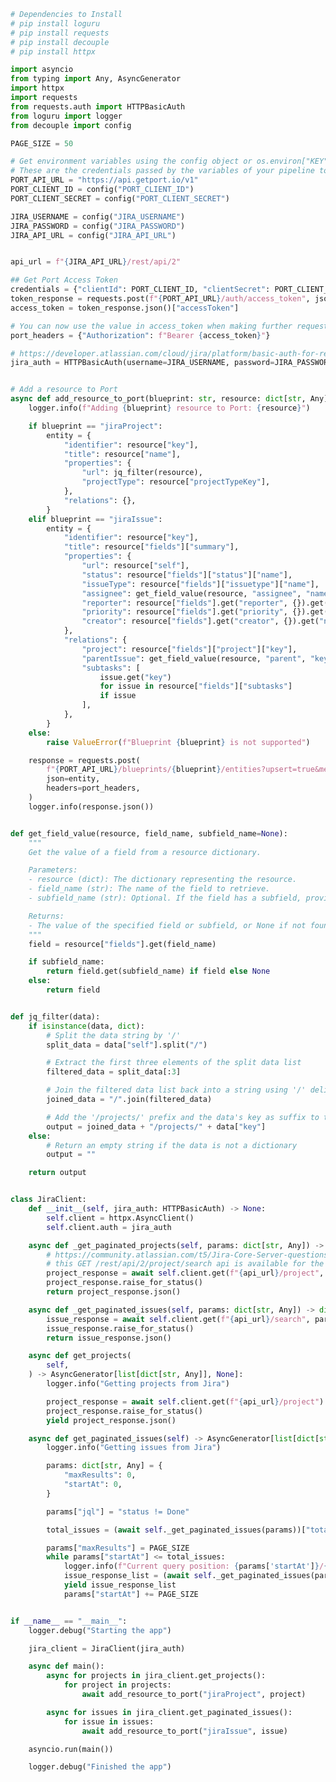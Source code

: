 ```python showLineNumbers
# Dependencies to Install
# pip install loguru
# pip install requests
# pip install decouple
# pip install httpx

import asyncio
from typing import Any, AsyncGenerator
import httpx
import requests
from requests.auth import HTTPBasicAuth
from loguru import logger
from decouple import config

PAGE_SIZE = 50

# Get environment variables using the config object or os.environ["KEY"]
# These are the credentials passed by the variables of your pipeline to your tasks and in to your env
PORT_API_URL = "https://api.getport.io/v1"
PORT_CLIENT_ID = config("PORT_CLIENT_ID")
PORT_CLIENT_SECRET = config("PORT_CLIENT_SECRET")

JIRA_USERNAME = config("JIRA_USERNAME")
JIRA_PASSWORD = config("JIRA_PASSWORD")
JIRA_API_URL = config("JIRA_API_URL")


api_url = f"{JIRA_API_URL}/rest/api/2"

## Get Port Access Token
credentials = {"clientId": PORT_CLIENT_ID, "clientSecret": PORT_CLIENT_SECRET}
token_response = requests.post(f"{PORT_API_URL}/auth/access_token", json=credentials)
access_token = token_response.json()["accessToken"]

# You can now use the value in access_token when making further requests
port_headers = {"Authorization": f"Bearer {access_token}"}

# https://developer.atlassian.com/cloud/jira/platform/basic-auth-for-rest-apis/
jira_auth = HTTPBasicAuth(username=JIRA_USERNAME, password=JIRA_PASSWORD)


# Add a resource to Port
async def add_resource_to_port(blueprint: str, resource: dict[str, Any]) -> None:
    logger.info(f"Adding {blueprint} resource to Port: {resource}")

    if blueprint == "jiraProject":
        entity = {
            "identifier": resource["key"],
            "title": resource["name"],
            "properties": {
                "url": jq_filter(resource),
                "projectType": resource["projectTypeKey"],
            },
            "relations": {},
        }
    elif blueprint == "jiraIssue":
        entity = {
            "identifier": resource["key"],
            "title": resource["fields"]["summary"],
            "properties": {
                "url": resource["self"],
                "status": resource["fields"]["status"]["name"],
                "issueType": resource["fields"]["issuetype"]["name"],
                "assignee": get_field_value(resource, "assignee", "name"),
                "reporter": resource["fields"].get("reporter", {}).get("name"),
                "priority": resource["fields"].get("priority", {}).get("name"),
                "creator": resource["fields"].get("creator", {}).get("name"),
            },
            "relations": {
                "project": resource["fields"]["project"]["key"],
                "parentIssue": get_field_value(resource, "parent", "key"),
                "subtasks": [
                    issue.get("key")
                    for issue in resource["fields"]["subtasks"]
                    if issue
                ],
            },
        }
    else:
        raise ValueError(f"Blueprint {blueprint} is not supported")

    response = requests.post(
        f"{PORT_API_URL}/blueprints/{blueprint}/entities?upsert=true&merge=true",
        json=entity,
        headers=port_headers,
    )
    logger.info(response.json())


def get_field_value(resource, field_name, subfield_name=None):
    """
    Get the value of a field from a resource dictionary.

    Parameters:
    - resource (dict): The dictionary representing the resource.
    - field_name (str): The name of the field to retrieve.
    - subfield_name (str): Optional. If the field has a subfield, provide its name.

    Returns:
    - The value of the specified field or subfield, or None if not found.
    """
    field = resource["fields"].get(field_name)

    if subfield_name:
        return field.get(subfield_name) if field else None
    else:
        return field


def jq_filter(data):
    if isinstance(data, dict):
        # Split the data string by '/'
        split_data = data["self"].split("/")

        # Extract the first three elements of the split data list
        filtered_data = split_data[:3]

        # Join the filtered data list back into a string using '/' delimiter
        joined_data = "/".join(filtered_data)

        # Add the '/projects/' prefix and the data's key as suffix to the joined data
        output = joined_data + "/projects/" + data["key"]
    else:
        # Return an empty string if the data is not a dictionary
        output = ""

    return output


class JiraClient:
    def __init__(self, jira_auth: HTTPBasicAuth) -> None:
        self.client = httpx.AsyncClient()
        self.client.auth = jira_auth

    async def _get_paginated_projects(self, params: dict[str, Any]) -> dict[str, Any]:
        # https://community.atlassian.com/t5/Jira-Core-Server-questions/Jira-API-Get-projects-paginated/qaq-p/925683
        # this GET /rest/api/2/project/search api is available for the jira cloud, not the server.
        project_response = await self.client.get(f"{api_url}/project", params=params)
        project_response.raise_for_status()
        return project_response.json()

    async def _get_paginated_issues(self, params: dict[str, Any]) -> dict[str, Any]:
        issue_response = await self.client.get(f"{api_url}/search", params=params)
        issue_response.raise_for_status()
        return issue_response.json()

    async def get_projects(
        self,
    ) -> AsyncGenerator[list[dict[str, Any]], None]:
        logger.info("Getting projects from Jira")

        project_response = await self.client.get(f"{api_url}/project")
        project_response.raise_for_status()
        yield project_response.json()

    async def get_paginated_issues(self) -> AsyncGenerator[list[dict[str, Any]], None]:
        logger.info("Getting issues from Jira")

        params: dict[str, Any] = {
            "maxResults": 0,
            "startAt": 0,
        }

        params["jql"] = "status != Done"

        total_issues = (await self._get_paginated_issues(params))["total"]

        params["maxResults"] = PAGE_SIZE
        while params["startAt"] <= total_issues:
            logger.info(f"Current query position: {params['startAt']}/{total_issues}")
            issue_response_list = (await self._get_paginated_issues(params))["issues"]
            yield issue_response_list
            params["startAt"] += PAGE_SIZE


if __name__ == "__main__":
    logger.debug("Starting the app")

    jira_client = JiraClient(jira_auth)

    async def main():
        async for projects in jira_client.get_projects():
            for project in projects:
                await add_resource_to_port("jiraProject", project)

        async for issues in jira_client.get_paginated_issues():
            for issue in issues:
                await add_resource_to_port("jiraIssue", issue)

    asyncio.run(main())

    logger.debug("Finished the app")
```
